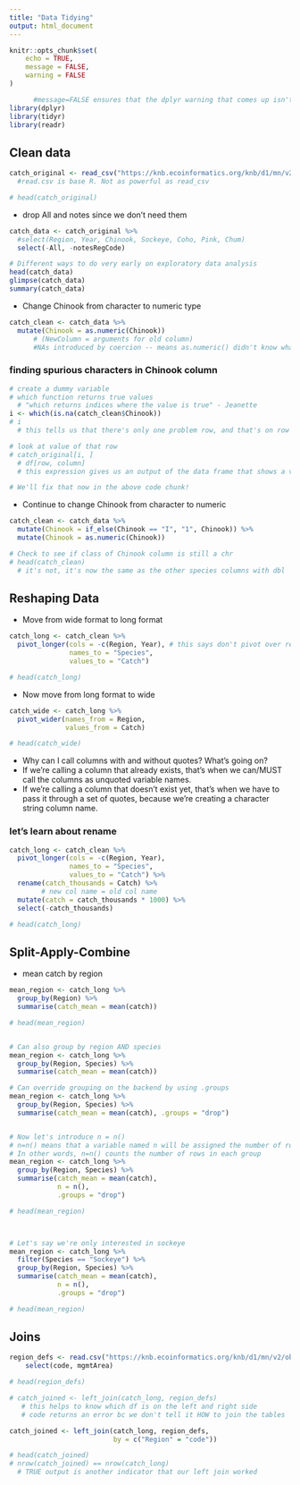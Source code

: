 ```yaml
---
title: "Data Tidying"
output: html_document
---
```


```r
knitr::opts_chunk$set(
	echo = TRUE,
	message = FALSE,
	warning = FALSE
)
```


```r
      #message=FALSE ensures that the dplyr warning that comes up isn't printed when the document is knitted
library(dplyr)
library(tidyr)
library(readr)
```

## Clean data

```r
catch_original <- read_csv("https://knb.ecoinformatics.org/knb/d1/mn/v2/object/df35b.302.1")
  #read.csv is base R. Not as powerful as read_csv

# head(catch_original)
```
-   drop All and notes since we don't need them

```r
catch_data <- catch_original %>% 
  #select(Region, Year, Chinook, Sockeye, Coho, Pink, Chum)
  select(-All, -notesRegCode)

# Different ways to do very early on exploratory data analysis
head(catch_data)
glimpse(catch_data)
summary(catch_data)
```


-   Change Chinook from character to numeric type
```r
catch_clean <- catch_data %>% 
  mutate(Chinook = as.numeric(Chinook))
      # (NewColumn = arguments for old column)
      #NAs introduced by coercion -- means as.numeric() didn't know what to do with some value, and so turns some values into NA 
```

### finding spurious characters in Chinook column
```r
# create a dummy variable 
# which function returns true values
  # "which returns indices where the value is true" - Jeanette
i <- which(is.na(catch_clean$Chinook))
# i
  # this tells us that there's only one problem row, and that's on row 401

# look at value of that row
# catch_original[i, ]
  # df[row, column]
  # this expression gives us an output of the data frame that shows a value in the chinook row 401, that looks like it could be an uppercase i.

# We'll fix that now in the above code chunk!

```


-   Continue to change Chinook from character to numeric
```r
catch_clean <- catch_data %>% 
  mutate(Chinook = if_else(Chinook == "I", "1", Chinook)) %>% 
  mutate(Chinook = as.numeric(Chinook))

# Check to see if class of Chinook column is still a chr
# head(catch_clean)
  # it's not, it's now the same as the other species columns with dbl

```


## Reshaping Data

-   Move from wide format to long format
```r
catch_long <- catch_clean %>% 
  pivot_longer(cols = -c(Region, Year), # this says don't pivot over region and year. It WILL pivot over the different species columns though.
               names_to = "Species",
               values_to = "Catch") 

# head(catch_long)

```

-   Now move from long format to wide
```r
catch_wide <- catch_long %>% 
  pivot_wider(names_from = Region,
              values_from = Catch)

# head(catch_wide)

```
-   Why can I call columns with and without quotes? What's going on?
  -   If we're calling a column that already exists, that's when we can/MUST call the columns as unquoted variable names.
  -   If we're calling a column that doesn't exist yet, that's when we have to pass it through a set of quotes, because we're creating a character string column name.

### let's learn about rename
```r
catch_long <- catch_clean %>% 
  pivot_longer(cols = -c(Region, Year),
               names_to = "Species",
               values_to = "Catch") %>% 
  rename(catch_thousands = Catch) %>% 
        # new col name = old col name
  mutate(catch = catch_thousands * 1000) %>% 
  select(-catch_thousands)

# head(catch_long)
```



## Split-Apply-Combine

-   mean catch by region
```r
mean_region <- catch_long %>% 
  group_by(Region) %>% 
  summarise(catch_mean = mean(catch))

# head(mean_region)


# Can also group by region AND species
mean_region <- catch_long %>% 
  group_by(Region, Species) %>% 
  summarise(catch_mean = mean(catch))

# Can override grouping on the backend by using .groups
mean_region <- catch_long %>% 
  group_by(Region, Species) %>% 
  summarise(catch_mean = mean(catch), .groups = "drop")


# Now let's introduce n = n()
# n=n() means that a variable named n will be assigned the number of rows (think number of observations) in the summarized data.
# In other words, n=n() counts the number of rows in each group
mean_region <- catch_long %>% 
  group_by(Region, Species) %>% 
  summarise(catch_mean = mean(catch), 
            n = n(),
            .groups = "drop")

# head(mean_region)



# Let's say we're only interested in sockeye
mean_region <- catch_long %>% 
  filter(Species == "Sockeye") %>% 
  group_by(Region, Species) %>% 
  summarise(catch_mean = mean(catch), 
            n = n(),
            .groups = "drop")

# head(mean_region)
```


## Joins
```r
region_defs <- read.csv("https://knb.ecoinformatics.org/knb/d1/mn/v2/object/df35b.303.1") %>% 
    select(code, mgmtArea)

# head(region_defs)
```

```r
# catch_joined <- left_join(catch_long, region_defs)
   # this helps to know which df is on the left and right side
   # code returns an error bc we don't tell it HOW to join the tables

catch_joined <- left_join(catch_long, region_defs,
                          by = c("Region" = "code"))

# head(catch_joined)
# nrow(catch_joined) == nrow(catch_long)
  # TRUE output is another indicator that our left join worked
```



